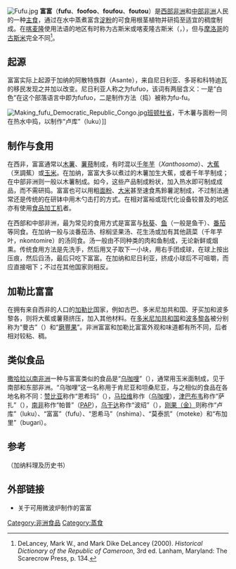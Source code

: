 [[File:Fufu.jpg|thumb]]
'''富富'''（'''fufu'''、'''foofoo'''、'''foufou'''、'''foutou'''）是[[西部非洲|西部非洲]]和[[中部非洲|中部非洲]]人民的一种[[主食|主食]]，通过在水中蒸煮富含[[淀粉|淀粉]]的可食用根茎植物并研捣至适宜的稠度制成。在[[喀麦隆|喀麦隆]]使用法语的地区有时称为古斯米或喀麦隆古斯米（{{lang|fr|couscous}}，{{lang|fr|couscous de Cameroun}}），但与[[摩洛哥|摩洛哥]]的[[古斯米|古斯米]]完全不同<ref>DeLancey, Mark W., and Mark Dike DeLancey (2000). ''Historical Dictionary of the Republic of Cameroon'', 3rd ed. Lanham, Maryland: The Scarecrow Press, p. 134.</ref>。

== 起源 ==
富富实际上起源于加纳的阿散特族群（Asante），来自尼日利亚、多哥和科特迪瓦的移民发现之并加以改变。尼日利亚人称之为fufuo，该词有两层含义：一是“白色”在这个部落语言中即为fufuo，二是制作方法（捣）被称为fu-fu。

[[File:Making_fufu_Democratic_Republic_Congo.jpg|thumb]][[班顿杜省|班顿杜省]]，干木薯与面粉一同在热水中捣，以制作“卢库”（luku）]]

== 制作与食用 ==
在西非，富富通常以[[木薯|木薯]]、[[薯蓣|薯蓣]]制成，有时混以[[千年芋|千年芋]]（''Xanthosoma''）、[[大蕉|大蕉]]（烹調蕉）或[[玉米|玉米]]。在加纳，富富大多以煮过的木薯加生大蕉，或者千年芋制成；在中部非洲则一般以木薯制成。如今，这些产品制成粉状，加入热水即可制成成品，而不需研捣。富富也可以用粗[[面粉|面粉]]、[[大米|大米]]甚至速食馬鈴薯泥制成，不过制法通常还是传统的在研钵中用木勺击打的方式。在相对富裕或现代化设备较普及的地区亦有使用[[食品加工机|食品加工机]]者。

在西部和中部非洲，最为常见的食用方式是富富与[[秋葵|秋葵]]、[[鱼|鱼]]（一般是鱼干）、[[番茄|番茄]]等同食。在加纳一般与淡番茄汤、棕榈坚果汤、花生汤或加有其他蔬菜（千年芋叶，nkontomire）的汤同食。汤一般由不同种类的肉和鱼制成，无论新鲜或烟熏。传统食用方法是先洗手，然后用叉子取下一小块，用右手团成球，在球上按出压痕，然后舀汤，最后只吃下富富。在加纳和尼日利亚，挤成小球后不可咀嚼，而应直接咽下；不过在其他国家则相反。

== 加勒比富富 ==
在拥有来自西非的人口的[[加勒比|加勒比]]国家，例如古巴、多米尼加共和国、牙买加和波多黎各，则将大蕉或薯蓣挤压，加入其他材料。在[[多米尼加共和国|多米尼加共和国]]和[[波多黎各|波多黎各]]被分别称为“曼古”（{{tsl|en|Mangú (dish)|mangú}}）和“[[磨豐果|磨豐果]]”。非洲富富和加勒比富富外观和味道都有所不同，后者相对较粘、稠。

== 类似食品 ==
[[撒哈拉以南非洲|撒哈拉以南非洲]]一种与富富类似的食品是“[[乌咖哩|乌咖哩]]”（{{lang-sw|Ugali}}），通常用玉米面制成，见于南部和东部非洲。“乌咖哩”这一名称用于肯尼亚和坦桑尼亚，与之相似的食品在各地名称不同：[[赞比亚|赞比亚]]称作“恩希玛”（{{tsl|en|nshima|}}），[[马拉维|马拉维]]称作（[[乌咖哩|乌咖哩]]），[[津巴布韦|津巴布韦]]称作“萨扎”（{{tsl|en|sadza|}}），[[南非|南非]]称作“帕普”（[[PAP|PAP]]），[[乌干达|乌干达]]称作“波绍”（{{tsl|en|posho|}}），[[刚果（金）|刚果（金）]]则称作“卢库”（luku）、“富富”（fufu）、“恩希马”（nshima）、“莫泰凯”（moteke）和“布加里”（bugari）。

== 参考 ==
{{Reflist}}
（加纳料理及历史书）

== 外部链接 ==
{{commonscat|Fufu}}
* {{cite news
|author=
|title=Ghana's cooks take to fast fufu
|date=2006-05-29
|work=[[BBC_News|BBC News]]
|url=http://news.bbc.co.uk/2/hi/africa/5010070.stm
|accessdate=2008-08-05
|archive-date=2021-03-09
|archive-url=https://web.archive.org/web/20210309153648/http://news.bbc.co.uk/2/hi/africa/5010070.stm
|dead-url=no
}}关于可用微波炉制作的富富

[[Category:非洲食品|Category:非洲食品]]
[[Category:蒸食|Category:蒸食]]
